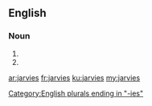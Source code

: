 ==English==

===Noun===
{{head|en|noun plural form}}

# {{plural of|jarvey|lang=en}}
# {{plural of|jarvie|lang=en}}

[[Category:English plurals ending in "-ies"]]

[[ar:jarvies]]
[[fr:jarvies]]
[[ku:jarvies]]
[[my:jarvies]]